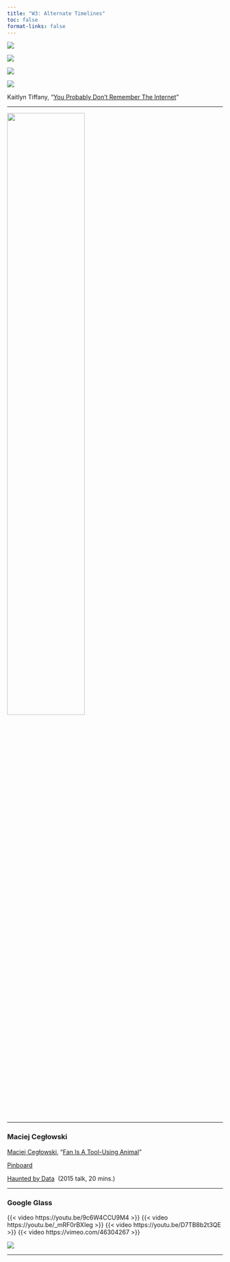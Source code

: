 ```yaml
---
title: "W3: Alternate Timelines"
toc: false
format-links: false
---
```


::: {.column-page layout="[[24, -1, 24, -1, 24, -1, 24, 1]]"}
[![](../img/tumblrporn.jpeg)](http://www.instarbooks.com/books/tumblr-porn.html)

[![](../img/toriamos.jpeg)](http://www.instarbooks.com/books/tori-amos-bootleg-webring.html)

[![](../img/googleglass.jpeg)](http://www.instarbooks.com/books/google-glass.html)

[![](../img/myspacescenequeens.jpeg)](http://www.instarbooks.com/books/myspace-scene-queens.html)
:::

Kaitlyn Tiffany, "[You Probably Don't Remember The Internet](https://canvas.emerson.edu/courses/1932613/files/145219877?wrap=1 "'Remember the Internet'_ An Encyclopedia of Online Life - The Atlantic.pdf")"

------------------------------------------------------------------------

[![](../img/kaitlyn-tiffany.jpeg){width="60%" fig-align="left"}](https://us.macmillan.com/books/9780374539184/everythingineedigetfromyou)

------------------------------------------------------------------------

### Maciej Cegłowski

[Maciej Cegłowski](https://idlewords.com/about.htm), "[Fan Is A Tool-Using Animal](https://idlewords.com/talks/fan_is_a_tool_using_animal.htm)"

[Pinboard](http://pinboard.in/)

[Haunted by Data](https://idlewords.com/talks/haunted_by_data.htm)  (2015 talk, 20 mins.)

------------------------------------------------------------------------

### Google Glass

{{< video https://youtu.be/9c6W4CCU9M4 >}} {{< video https://youtu.be/_mRF0rBXIeg >}} {{< video https://youtu.be/D7TB8b2t3QE >}} {{< video https://vimeo.com/46304267 >}}

[![](../img/insight.png){fig-align="left"}](https://www.explainxkcd.com/wiki/index.php/Category:Google_Glass)

------------------------------------------------------------------------
